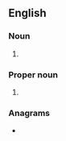 {{also|ecg}}
==English==

===Noun===
{{en-noun}}

# {{lb|en|cardiology}} {{initialism of|electrocardiogram|lang=en}}

===Proper noun===
{{en-proper noun}}

# {{initialism of|East Central German|lang=en}}

===Anagrams===
* {{anagrams|en|GCE}}